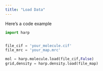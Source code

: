 ```yaml
---
title: "Load Data"
---
```


Here's a code example

``` python
import harp


file_cif = 'your_molecule.cif'
file_mrc = 'your_map.mrc'

mol = harp.molecule.load(file_cif,False)
grid,density = harp.density.load(file_map)
```